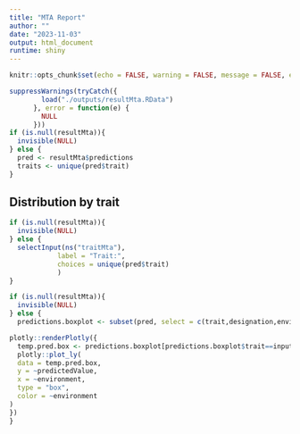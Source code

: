 ```yaml
---
title: "MTA Report"
author: ""
date: "2023-11-03"
output: html_document
runtime: shiny
---
```


```r
knitr::opts_chunk$set(echo = FALSE, warning = FALSE, message = FALSE, error = FALSE)
```

```r
suppressWarnings(tryCatch({
        load("./outputs/resultMta.RData")
      }, error = function(e) {
        NULL
      }))
if (is.null(resultMta)){
  invisible(NULL)
} else {
  pred <- resultMta$predictions
  traits <- unique(pred$trait)
}
```


## Distribution by trait
```r
if (is.null(resultMta)){
  invisible(NULL)
} else {
  selectInput(ns("traitMta"), 
            label = "Trait:", 
            choices = unique(pred$trait)
            )
}

```

```r
if (is.null(resultMta)){
  invisible(NULL)
} else {
  predictions.boxplot <- subset(pred, select = c(trait,designation,environment,predictedValue))

plotly::renderPlotly({
  temp.pred.box <- predictions.boxplot[predictions.boxplot$trait==input$traitMta,]
  plotly::plot_ly(
  data = temp.pred.box,
  y = ~predictedValue,
  x = ~environment,
  type = "box",
  color = ~environment
)
})
}
```

